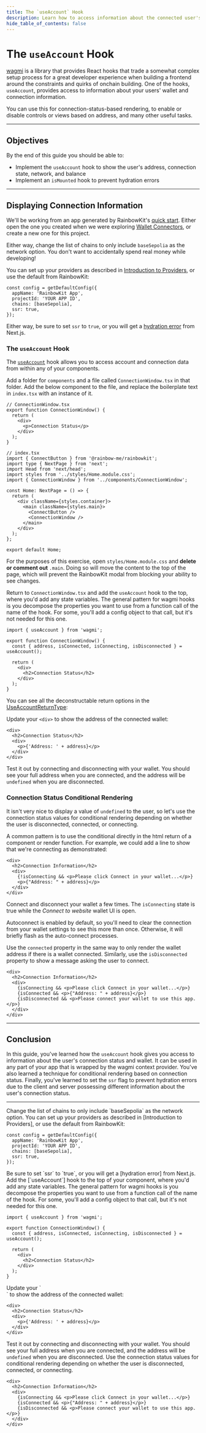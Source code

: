 ```yaml
---
title: The `useAccount` Hook
description: Learn how to access information about the connected user's wallet.
hide_table_of_contents: false
---
```


# The `useAccount` Hook

[wagmi] is a library that provides React hooks that trade a somewhat complex setup process for a great developer experience when building a frontend around the constraints and quirks of onchain building. One of the hooks, `useAccount`, provides access to information about your users' wallet and connection information.

You can use this for connection-status-based rendering, to enable or disable controls or views based on address, and many other useful tasks.

---

## Objectives

By the end of this guide you should be able to:

- Implement the `useAccount` hook to show the user's address, connection state, network, and balance
- Implement an `isMounted` hook to prevent hydration errors

---

## Displaying Connection Information

We'll be working from an app generated by RainbowKit's [quick start]. Either open the one you created when we were exploring [Wallet Connectors], or create a new one for this project.

Either way, change the list of chains to only include `baseSepolia` as the network option. You don't want to accidentally spend real money while developing!

You can set up your providers as described in [Introduction to Providers], or use the default from RainbowKit:

```tsx
const config = getDefaultConfig({
  appName: 'RainbowKit App',
  projectId: 'YOUR APP ID',
  chains: [baseSepolia],
  ssr: true,
});
```

Either way, be sure to set `ssr` to `true`, or you will get a [hydration error] from Next.js.

### The `useAccount` Hook

The [`useAccount`] hook allows you to access account and connection data from within any of your components.

Add a folder for `components` and a file called `ConnectionWindow.tsx` in that folder. Add the below component to the file, and replace the boilerplate text in `index.tsx` with an instance of it.

```tsx
// ConnectionWindow.tsx
export function ConnectionWindow() {
  return (
    <div>
      <p>Connection Status</p>
    </div>
  );
}
```

```tsx
// index.tsx
import { ConnectButton } from '@rainbow-me/rainbowkit';
import type { NextPage } from 'next';
import Head from 'next/head';
import styles from '../styles/Home.module.css';
import { ConnectionWindow } from '../components/ConnectionWindow';

const Home: NextPage = () => {
  return (
    <div className={styles.container}>
      <main className={styles.main}>
        <ConnectButton />
        <ConnectionWindow />
      </main>
    </div>
  );
};

export default Home;
```

For the purposes of this exercise, open `styles/Home.module.css` and **delete or comment out** `.main`. Doing so will move the content to the top of the page, which will prevent the RainbowKit modal from blocking your ability to see changes.

Return to `ConnectionWindow.tsx` and add the `useAccount` hook to the top, where you'd add any state variables. The general pattern for wagmi hooks is you decompose the properties you want to use from a function call of the name of the hook. For some, you'll add a config object to that call, but it's not needed for this one.

```tsx
import { useAccount } from 'wagmi';

export function ConnectionWindow() {
  const { address, isConnected, isConnecting, isDisconnected } = useAccount();

  return (
    <div>
      <h2>Connection Status</h2>
    </div>
  );
}
```

You can see all the deconstructable return options in the [UseAccountReturnType]:

Update your `<div>` to show the address of the connected wallet:

```tsx
<div>
  <h2>Connection Status</h2>
  <div>
    <p>{'Address: ' + address}</p>
  </div>
</div>
```

Test it out by connecting and disconnecting with your wallet. You should see your full address when you are connected, and the address will be `undefined` when you are disconnected.

### Connection Status Conditional Rendering

It isn't very nice to display a value of `undefined` to the user, so let's use the connection status values for conditional rendering depending on whether the user is disconnected, connected, or connecting.

A common pattern is to use the conditional directly in the html return of a component or render function. For example, we could add a line to show that we're connecting as demonstrated:

```
<div>
  <h2>Connection Information</h2>
  <div>
    {!isConnecting && <p>Please click Connect in your wallet...</p>}
    <p>{"Address: " + address}</p>
  </div>
</div>
```

Connect and disconnect your wallet a few times. The `isConnecting` state is true while the _Connect to website_ wallet UI is open.

Autoconnect is enabled by default, so you'll need to clear the connection from your wallet settings to see this more than once. Otherwise, it will briefly flash as the auto-connect processes.

Use the `connected` property in the same way to only render the wallet address if there is a wallet connected. Similarly, use the `isDisconnected` property to show a message asking the user to connect.

```
<div>
  <h2>Connection Information</h2>
  <div>
    {isConnecting && <p>Please click Connect in your wallet...</p>}
    {isConnected && <p>{"Address: " + address}</p>}
    {isDisconnected && <p>Please connect your wallet to use this app.</p>}
  </div>
</div>
```

---

## Conclusion

In this guide, you've learned how the `useAccount` hook gives you access to information about the user's connection status and wallet. It can be used in any part of your app that is wrapped by the wagmi context provider. You've also learned a technique for conditional rendering based on connection status. Finally, you've learned to set the `ssr` flag to prevent hydration errors due to the client and server possessing different information about the user's connection status.

---

[RainbowKit]: https://www.rainbowkit.com/
[wagmi]: https://wagmi.sh/
[quick start]: https://www.rainbowkit.com/docs/installation/
[Wallet Connectors]: ../frontend-setup/wallet-connectors/
[`useAccount`]: https://wagmi.sh/react/hooks/useAccount
[hydration error]: https://nextjs.org/docs/messages/react-hydration-error
[Introduction to Providers]: https://docs.base.org/cookbook/client-side-development/introduction-to-providers
[UseAccountReturnType]: https://wagmi.sh/react/api/hooks/useAccount#return-type

<Steps>
<Step title="Set up RainbowKit and providers">
Change the list of chains to only include `baseSepolia` as the network option. You can set up your providers as described in [Introduction to Providers], or use the default from RainbowKit:

```tsx
const config = getDefaultConfig({
  appName: 'RainbowKit App',
  projectId: 'YOUR APP ID',
  chains: [baseSepolia],
  ssr: true,
});
```
<Note>
Be sure to set `ssr` to `true`, or you will get a [hydration error] from Next.js.
</Note>
</Step>
<Step title="Add the useAccount hook to your component">
Add the [`useAccount`] hook to the top of your component, where you'd add any state variables. The general pattern for wagmi hooks is you decompose the properties you want to use from a function call of the name of the hook. For some, you'll add a config object to that call, but it's not needed for this one.

```tsx
import { useAccount } from 'wagmi';

export function ConnectionWindow() {
  const { address, isConnected, isConnecting, isDisconnected } = useAccount();

  return (
    <div>
      <h2>Connection Status</h2>
    </div>
  );
}
```
</Step>
<Step title="Display the address of the connected wallet">
Update your `<div>` to show the address of the connected wallet:

```tsx
<div>
  <h2>Connection Status</h2>
  <div>
    <p>{'Address: ' + address}</p>
  </div>
</div>
```
Test it out by connecting and disconnecting with your wallet. You should see your full address when you are connected, and the address will be `undefined` when you are disconnected.
</Step>
<Step title="Add connection status conditional rendering">
Use the connection status values for conditional rendering depending on whether the user is disconnected, connected, or connecting.

```tsx
<div>
  <h2>Connection Information</h2>
  <div>
    {isConnecting && <p>Please click Connect in your wallet...</p>}
    {isConnected && <p>{"Address: " + address}</p>}
    {isDisconnected && <p>Please connect your wallet to use this app.</p>}
  </div>
</div>
```
</Step>
</Steps>



<PolicyBanner />
